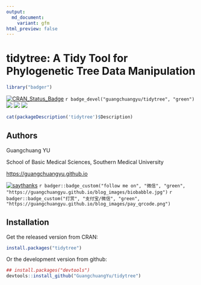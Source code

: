 ```yaml
---
output:
  md_document:
    variant: gfm
html_preview: false
---
```


<!-- README.md is generated from README.Rmd. Please edit that file -->


# tidytree: A Tidy Tool for Phylogenetic Tree Data Manipulation

```r
library("badger")
```

[![CRAN_Status_Badge](https://www.r-pkg.org/badges/version/tidytree?color=green)](https://cran.r-project.org/package=tidytree)
`r badge_devel("guangchuangyu/tidytree", "green")`
![](https://cranlogs.r-pkg.org/badges/grand-total/tidytree?color=green)
![](https://cranlogs.r-pkg.org/badges/tidytree?color=green)
![](https://cranlogs.r-pkg.org/badges/last-week/tidytree?color=green)


```r
cat(packageDescription('tidytree')$Description)
```


## Authors

Guangchuang YU

School of Basic Medical Sciences, Southern Medical University

<https://guangchuangyu.github.io>

[![saythanks](https://img.shields.io/badge/say-thanks-ff69b4.svg)](https://saythanks.io/to/GuangchuangYu)
`r badger::badge_custom("follow me on", "微信", "green", "https://guangchuangyu.github.io/blog_images/biobabble.jpg")`
`r badger::badge_custom("打赏", "支付宝/微信", "green", "https://guangchuangyu.github.io/blog_images/pay_qrcode.png")`


## Installation

Get the released version from CRAN:

```r
install.packages("tidytree")
```

Or the development version from github:

```r
## install.packages("devtools")
devtools::install_github("GuangchuangYu/tidytree")
```

